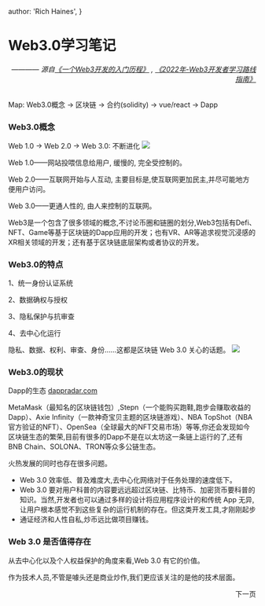 
  author: 'Rich Haines',
}

# Web3.0学习笔记 
###### <p align="right">———— 源自[《一个Web3开发的入门历程》](https://juejin.cn/post/7138072108516507661)  , [《2022年-Web3开发者学习路线指南》](https://juejin.cn/post/7114306640760799263)</p>

Map: Web3.0概念 -> 区块链 -> 合约(solidity) -> vue/react -> Dapp 

### Web3.0概念

Web 1.0 -> Web 2.0 -> Web 3.0: 不断进化
<Image src={WEB3_IMG1} width={600} height={300} />

Web 1.0——网站投喂信息给用户, 缓慢的, 完全受控制的。

Web 2.0——互联网开始与人互动, 主要目标是,使互联网更加民主,并尽可能地方便用户访问。

Web 3.0——更通人性的, 由人来控制的互联网。

Web3是一个包含了很多领域的概念,不讨论币圈和链圈的划分,Web3包括有Defi、NFT、Game等基于区块链的Dapp应用的开发；也有VR、AR等追求视觉沉浸感的XR相关领域的开发；还有基于区块链底层架构或者协议的开发。

### Web3.0的特点

1、统一身份认证系统

2、数据确权与授权

3、隐私保护与抗审查

4、去中心化运行

隐私、数据、权利、审查、身份……这都是区块链 Web 3.0 关心的话题。
<Image src={WEB3_IMG2} width={600} height={300} />

### Web3.0的现状

Dapp的生态 [dappradar.com](https://dappradar.com)

MetaMask（最知名的区块链钱包）,Stepn（一个能购买跑鞋,跑步会赚取收益的Dapp）、Axie Infinity（一款神奇宝贝主题的区块链游戏）、NBA TopShot（NBA官方验证的NFT）、OpenSea（全球最大的NFT交易市场）等等,你还会发现如今区块链生态的繁荣,目前有很多的Dapp不是在以太坊这一条链上运行的了,还有BNB Chain、SOLONA、TRON等众多公链生态。

火热发展的同时也存在很多问题。


- Web 3.0 效率低、普及难度大,去中心化网络对于任务处理的速度低下。
- Web 3.0 要对用户科普的内容要远远超过区块链、比特币、加密货币要科普的知识。当然,开发者也可以通过多样的设计将应用程序设计的和传统 App 无异,让用户根本感觉不到这些复杂的运行机制的存在。但这类开发工具,才刚刚起步
- 通证经济和人性自私,炒币远比做项目赚钱。

### Web 3.0 是否值得存在

从去中心化以及个人权益保护的角度来看,Web 3.0 有它的价值。

作为技术人员,不管是噱头还是商业炒作,我们更应该关注的是他的技术层面。


<p align='right'><Link href='web3-1'>下一页</Link></p>
